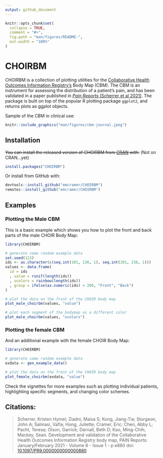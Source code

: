 ```yaml
---
output: github_document
---
```


<!-- README.md is generated from README.Rmd. Please edit that file -->

```r
knitr::opts_chunk$set(
  collapse = TRUE,
  comment = "#>",
  fig.path = "man/figures/README-",
  out.width = "100%"
)
```

# CHOIRBM

<!-- badges: start -->
<!-- badges: end -->

CHOIRBM is a collection of plotting utilities for the [Collaborative Health Outcomes Information Registry's](https://www.choir.stanford.edu) Body Map (CBM). The CBM is an instrument for assessing the distribution of a patient's pain, and has been validated in a paper published in [_Pain Reports_ (Scherrer et al 2021)](https://doi.org/10.1097/pr9.0000000000000880). The package is built on top of the popular R plotting package `ggplot2`, and returns plots as ggplot objects.

Sample of the CBM in clinical use:
```r
knitr::include_graphics("man/figures/cbm-journal.jpeg")
```

## Installation

~~You can install the released version of CHOIRBM from [CRAN](https://CRAN.R-project.org) with:~~ (Not on CRAN...yet)

``` r
install.packages("CHOIRBM")
```

Or install from GitHub with:

``` r
devtools::install_github("emcramer/CHOIRBM")
remotes::install_github("emcramer/CHOIRBM")
```

## Examples
### Plotting the Male CBM
This is a basic example which shows you how to plot the front and back parts of the male CHOIR Body Map:

```r
library(CHOIRBM)

# generate some random example data
set.seed(123)
ids <- as.character(c(seq.int(101, 136, 1), seq.int(201, 238, 1)))
values <- data.frame(
  id = ids
  , value = runif(length(ids))
  , ucolors = rainbow(length(ids))
  , group = ifelse(as.numeric(ids) < 200, "Front", "Back")
)

# plot the data on the front of the CHOIR body map
plot_male_choirbm(values, "value")

# plot each segment of the bodymap as a different color
plot_male_choirbm(values, "ucolors")
```

### Plotting the female CBM
And an additional example with the female CHOIR Body Map:

```r
library(CHOIRBM)

# generate some random example data
exdata <- gen_example_data()

# plot the data on the front of the CHOIR body map
plot_female_choirbm(exdata, "value")
```

Check the vignettes for more examples such as plotting individual patients, highlighting specific segments, and changing color schemes.

## Citations:
> Scherrer, Kristen Hymel; Ziadni, Maisa S; Kong, Jiang-Tia; Sturgeon, John A; Salmasi, Vafia; Hong, Juliette; Cramer, Eric; Chen, Abby L; Pacht, Teresa; Olson, Garrick; Darnall, Beth D; Kao, Ming-Chih; Mackey, Sean. Development and validation of the Collaborative Health Outcomes Information Registry body map, PAIN Reports: January/February 2021 - Volume 6 - Issue 1 - p e880
doi: [10.1097/PR9.0000000000000880](https://doi.org/10.1097/pr9.0000000000000880)
